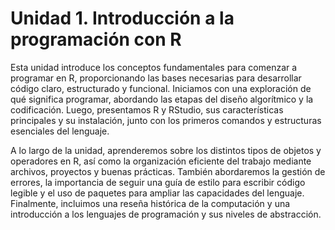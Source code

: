 ```{=latex}
\thispagestyle{primerapagina}
```

# Unidad 1. Introducción a la programación con R

::: {.presentacion-capitulo data-latex=""}
Esta unidad introduce los conceptos fundamentales para comenzar a programar en R, proporcionando las bases necesarias para desarrollar código claro, estructurado y funcional. Iniciamos con una exploración de qué significa programar, abordando las etapas del diseño algorítmico y la codificación. Luego, presentamos R y RStudio, sus características principales y su instalación, junto con los primeros comandos y estructuras esenciales del lenguaje.

A lo largo de la unidad, aprenderemos sobre los distintos tipos de objetos y operadores en R, así como la organización eficiente del trabajo mediante archivos, proyectos y buenas prácticas. También abordaremos la gestión de errores, la importancia de seguir una guía de estilo para escribir código legible y el uso de paquetes para ampliar las capacidades del lenguaje. Finalmente, incluimos una reseña histórica de la computación y una introducción a los lenguajes de programación y sus niveles de abstracción.
:::